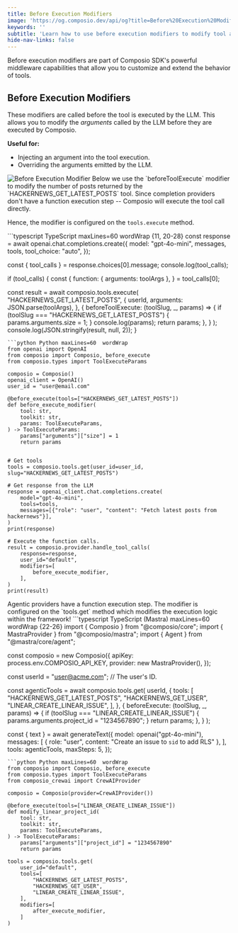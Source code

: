```yaml
---
title: Before Execution Modifiers
image: 'https://og.composio.dev/api/og?title=Before%20Execution%20Modifiers' # image for socials
keywords: ''
subtitle: 'Learn how to use before execution modifiers to modify tool arguments before execution.'
hide-nav-links: false
---
```


Before execution modifiers are part of Composio SDK's powerful middleware capabilities that allow you to customize and extend the behavior of tools.

## Before Execution Modifiers

These modifiers are called before the tool is executed by the LLM. This allows you to modify the _arguments_ called by the LLM before they are executed by Composio.

**Useful for:**

- Injecting an argument into the tool execution.
- Overriding the arguments emitted by the LLM.

<Frame>
  <img src="../assets/images/before-execute.png" alt="Before Execution Modifier" />
</Frame>

<Note>
  Below we use the `beforeToolExecute` modifier to modify the number of posts returned by the
  `HACKERNEWS_GET_LATEST_POSTS` tool.
</Note>

<Tabs>
<Tab title="With Chat Completions">
Since completion providers don't have a function execution step -- Composio will execute the tool call directly.

Hence, the modifier is configured on the `tools.execute` method.

<CodeGroup>
```typescript TypeScript maxLines=60 wordWrap {11, 20-28}
const response = await openai.chat.completions.create({
  model: "gpt-4o-mini",
  messages,
  tools,
  tool_choice: "auto",
});

const { tool_calls } = response.choices[0].message;
console.log(tool_calls);

if (tool_calls) {
  const {
    function: { arguments: toolArgs },
  } = tool_calls[0];

  const result = await composio.tools.execute(
    "HACKERNEWS_GET_LATEST_POSTS",
    {
      userId,
      arguments: JSON.parse(toolArgs),
    },
    {
      beforeToolExecute: (toolSlug, _, params) => {
        if (toolSlug === "HACKERNEWS_GET_LATEST_POSTS") {
          params.arguments.size = 1;
        }
        console.log(params);
        return params;
      },
    }
  );
  console.log(JSON.stringify(result, null, 2));
}

```
```python Python maxLines=60  wordWrap
from openai import OpenAI
from composio import Composio, before_execute
from composio.types import ToolExecuteParams

composio = Composio()
openai_client = OpenAI()
user_id = "user@email.com"

@before_execute(tools=["HACKERNEWS_GET_LATEST_POSTS"])
def before_execute_modifier(
    tool: str,
    toolkit: str,
    params: ToolExecuteParams,
) -> ToolExecuteParams:
    params["arguments"]["size"] = 1
    return params


# Get tools
tools = composio.tools.get(user_id=user_id, slug="HACKERNEWS_GET_LATEST_POSTS")

# Get response from the LLM
response = openai_client.chat.completions.create(
    model="gpt-4o-mini",
    tools=tools,
    messages=[{"role": "user", "content": "Fetch latest posts from hackernews"}],
)
print(response)

# Execute the function calls.
result = composio.provider.handle_tool_calls(
    response=response,
    user_id="default",
    modifiers=[
        before_execute_modifier,
    ],
)
print(result)
```

</CodeGroup>
</Tab>

<Tab title="With Agentic Frameworks">
Agentic providers have a function execution step.
The modifier is configured on the `tools.get` method which modifies the execution logic within the framework!

<CodeGroup>
```typescript TypeScript (Mastra) maxLines=60  wordWrap {22-26}
import { Composio } from "@composio/core";
import { MastraProvider } from "@composio/mastra";
import { Agent } from "@mastra/core/agent";

const composio = new Composio({
  apiKey: process.env.COMPOSIO_API_KEY,
  provider: new MastraProvider(),
});

const userId = "user@acme.com"; // The user's ID.

const agenticTools = await composio.tools.get(
  userId,
  {
    tools: [
      "HACKERNEWS_GET_LATEST_POSTS",
      "HACKERNEWS_GET_USER",
      "LINEAR_CREATE_LINEAR_ISSUE",
    ],
  },
  {
    beforeExecute: (toolSlug, _, params) => {
      if (toolSlug === "LINEAR_CREATE_LINEAR_ISSUE") {
        params.arguments.project_id = "1234567890";
      }
      return params;
    },
  }
);

const { text } = await generateText({
  model: openai("gpt-4o-mini"),
  messages: [
    { role: "user", content: "Create an issue to `sid` to add RLS" },
  ],
  tools: agenticTools,
  maxSteps: 5,
});

```
```python Python maxLines=60  wordWrap
from composio import Composio, before_execute
from composio.types import ToolExecuteParams
from composio_crewai import CrewAIProvider

composio = Composio(provider=CrewAIProvider())

@before_execute(tools=["LINEAR_CREATE_LINEAR_ISSUE"])
def modify_linear_project_id(
    tool: str,
    toolkit: str,
    params: ToolExecuteParams,
) -> ToolExecuteParams:
    params["arguments"]["project_id"] = "1234567890"
    return params

tools = composio.tools.get(
    user_id="default",
    tools=[
        "HACKERNEWS_GET_LATEST_POSTS",
        "HACKERNEWS_GET_USER",
        "LINEAR_CREATE_LINEAR_ISSUE",
    ],
    modifiers=[
        after_execute_modifier,
    ]
)
```

</CodeGroup>
</Tab>
</Tabs>
